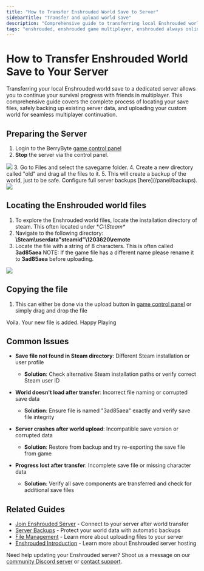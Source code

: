 ---
title: "How to Transfer Enshrouded World Save to Server"
sidebarTitle: "Transfer and upload world save"
description: "Comprehensive guide to transferring local Enshrouded world saves to your dedicated server. Learn how to locate save files, backup existing worlds, and upload custom worlds for multiplayer gameplay."
tags: "enshrouded, enshrouded game multiplayer, enshrouded always online, enshrouded community server"
---

# How to Transfer Enshrouded World Save to Your Server

Transferring your local Enshrouded world save to a dedicated server allows you to continue your survival progress with friends in multiplayer. This comprehensive guide covers the complete process of locating your save files, safely backing up existing server data, and uploading your custom world for seamless multiplayer continuation. 

## Preparing the Server
1. Login to the BerryByte [game control panel](https://game.berrybyte.net)
2. **Stop** the server via the control panel. 
<Frame>
  <img src="/images/panel/control-panel.png" />
</Frame>
3. Go to Files and select the savegame folder. 
4. Create a new directory called "old" and drag all the files to it. 
5. This will create a backup of the world, just to be safe. Configure full server backups [here](/panel/backups). 
<Frame>
  <img src="/images/games/enshrouded/backup-enshrouded.png" />
</Frame>

## Locating the Enshrouded world files
1. To explore the Enshrouded world files, locate the installation directory of steam. This often located under **C:\Steam\**
2. Navigate to the following directory: **\Steam\userdata\"steamid"\1203620\remote**
3. Locate the file with a string of 8 characters. This is often called **3ad85aea**
NOTE: If the game file has a different name please rename it to **3ad85aea** before uploading. 
<Frame>
  <img src="/images/general/savedfile-location.png" />
</Frame>

## Copying the file
1. This can either be done via the upload button in [game control panel](https://game.berrybyte.net) or simply drag and drop the file

Voila. Your new file is added. Happy Playing


## Common Issues

- **Save file not found in Steam directory**: Different Steam installation or user profile
  - **Solution**: Check alternative Steam installation paths or verify correct Steam user ID

- **World doesn't load after transfer**: Incorrect file naming or corrupted save data
  - **Solution**: Ensure file is named "3ad85aea" exactly and verify save file integrity

- **Server crashes after world upload**: Incompatible save version or corrupted data
  - **Solution**: Restore from backup and try re-exporting the save file from game

- **Progress lost after transfer**: Incomplete save file or missing character data
  - **Solution**: Verify all save components are transferred and check for additional save files

## Related Guides

- [Join Enshrouded Server](/games/enshrouded/join-server) - Connect to your server after world transfer
- [Server Backups](/panel/backups) - Protect your world data with automatic backups
- [File Management](/panel/importing-files) - Learn more about uploading files to your server
- [Enshrouded Introduction](/games/enshrouded/introduction) - Learn more about Enshrouded server hosting

Need help updating your Enshrouded server? Shoot us a message on our [community Discord server](https://berrybyte.net/discord) or [contact support](https://berrybyte.net/support).
